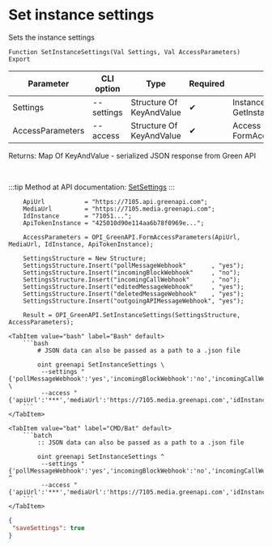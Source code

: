 ﻿---
sidebar_position: 4
description:  Sets the instance settingsСтраницы
keywords: [1C, 1С, 1С:Enterprise, 1С:Enterprise 8.3, API, Integration, Services, Exchange, OneScript, CLI, Green API]
---


# Set instance settings
 Sets the instance settings



`Function SetInstanceSettings(Val Settings, Val AccessParameters) Export`

  | Parameter | CLI option | Type | Required | Description |
  |-|-|-|-|-|
  | Settings | --settings | Structure Of KeyAndValue | &#x2714; | Instance settings. See GetInstanceSettingsStructure |
  | AccessParameters | --access | Structure Of KeyAndValue | &#x2714; | Access parameters. See FormAccessParameters |

  
  Returns:  Map Of KeyAndValue - serialized JSON response from Green API

<br/>

:::tip
Method at API documentation: [SetSettings](https://green-api.com/docs/api/account/SetSettings/)
:::
<br/>



```bsl title="1C:Enterprise/OneScript code example"
    ApiUrl           = "https://7105.api.greenapi.com";
    MediaUrl         = "https://7105.media.greenapi.com";
    IdInstance       = "71051...";
    ApiTokenInstance = "425010d90e114aa6b78f0969e...";

    AccessParameters = OPI_GreenAPI.FormAccessParameters(ApiUrl, MediaUrl, IdInstance, ApiTokenInstance);

    SettingsStructure = New Structure;
    SettingsStructure.Insert("pollMessageWebhook"       , "yes");
    SettingsStructure.Insert("incomingBlockWebhook"     , "no");
    SettingsStructure.Insert("incomingCallWebhook"      , "no");
    SettingsStructure.Insert("editedMessageWebhook"     , "yes");
    SettingsStructure.Insert("deletedMessageWebhook"    , "yes");
    SettingsStructure.Insert("outgoingAPIMessageWebhook", "yes");

    Result = OPI_GreenAPI.SetInstanceSettings(SettingsStructure, AccessParameters);
```
 

 <Tabs>
  
    <TabItem value="bash" label="Bash" default>
        ```bash
            # JSON data can also be passed as a path to a .json file
            
            oint greenapi SetInstanceSettings \
             --settings "{'pollMessageWebhook':'yes','incomingBlockWebhook':'no','incomingCallWebhook':'no','editedMessageWebhook':'yes','deletedMessageWebhook':'yes'}" \
             --access "{'apiUrl':'***','mediaUrl':'https://7105.media.greenapi.com','idInstance':'7105187566','apiTokenInstance':'***'}"
        ```
    </TabItem>
  
    <TabItem value="bat" label="CMD/Bat" default>
        ```batch
            :: JSON data can also be passed as a path to a .json file
            
            oint greenapi SetInstanceSettings ^
             --settings "{'pollMessageWebhook':'yes','incomingBlockWebhook':'no','incomingCallWebhook':'no','editedMessageWebhook':'yes','deletedMessageWebhook':'yes'}" ^
             --access "{'apiUrl':'***','mediaUrl':'https://7105.media.greenapi.com','idInstance':'7105187566','apiTokenInstance':'***'}"
        ```
    </TabItem>
</Tabs>


```json title="Result"
{
 "saveSettings": true
}
```
